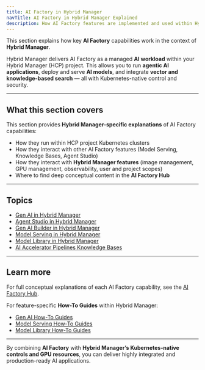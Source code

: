 ```yaml
---
title: AI Factory in Hybrid Manager
navTitle: AI Factory in Hybrid Manager Explained
description: How AI Factory features are implemented and used within Hybrid Manager, with links to deep conceptual content and Hybrid Manager-specific guidance.
---
```


This section explains how key **AI Factory** capabilities work in the context of **Hybrid Manager**.

Hybrid Manager delivers AI Factory as a managed **AI workload** within your Hybrid Manager (HCP) project.
This allows you to run **agentic AI applications**, deploy and serve **AI models**, and integrate **vector and knowledge-based search** — all with Kubernetes-native control and security.

* * *

## What this section covers

This section provides **Hybrid Manager-specific explanations** of AI Factory capabilities:

-   How they run within HCP project Kubernetes clusters
-   How they interact with other AI Factory features (Model Serving, Knowledge Bases, Agent Studio)
-   How they interact with **Hybrid Manager features** (image management, GPU management, observability, user and project scopes)
-   Where to find deep conceptual content in the **AI Factory Hub**

* * *

## Topics

-   [Gen AI in Hybrid Manager](/edb-postgres-ai/1.2/ai-factory/gen-ai/)
-   [Agent Studio in Hybrid Manager](/edb-postgres-ai/1.2/ai-factory/gen-ai/agent-studio/)
-   [Gen AI Builder in Hybrid Manager](/edb-postgres-ai/1.2/ai-factory/gen-ai/builder/)
-   [Model Serving in Hybrid Manager](/edb-postgres-ai/1.2/ai-factory/model/serving/)
-   [Model Library in Hybrid Manager](/edb-postgres-ai/1.2/ai-factory/model/library/)
-   [AI Accelerator Pipelines Knowledge Bases](/edb-postgres-ai/1.2/ai-factory/pipeline/knowledge_base/)

* * *

## Learn more

For full conceptual explanations of each AI Factory capability, see the [AI Factory Hub](/edb-postgres-ai/1.2/ai-factory/learn/explained/).

For feature-specific **How-To Guides** within Hybrid Manager:

-   [Gen AI How-To Guides](/edb-postgres-ai/1.2/ai-factory/learn/how-to/gen-ai/)
-   [Model Serving How-To Guides](/edb-postgres-ai/1.2/ai-factory/learn/how-to/model-serving/)
-   [Model Library How-To Guides](/edb-postgres-ai/1.2/ai-factory/learn/how-to/model-library/)

* * *

By combining **AI Factory** with **Hybrid Manager’s Kubernetes-native controls and GPU resources**, you can deliver highly integrated and production-ready AI applications.
